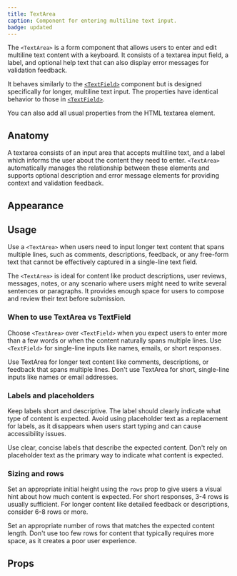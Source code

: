 ```yaml
---
title: TextArea
caption: Component for entering multiline text input.
badge: updated
---
```


The `<TextArea>` is a form component that allows users to enter and edit multiline text content with a keyboard. It consists of a textarea input field, a label, and optional help text that can also display error messages for validation feedback.

It behaves similarly to the [`<TextField>`](/components/form/textfield) component but is designed specifically for longer, multiline text input. The properties have identical behavior to those in [`<TextField>`](/components/form/textfield).

You can also add all usual properties from the HTML textarea element.

## Anatomy

A textarea consists of an input area that accepts multiline text, and a label which informs the user about the content they need to enter. `<TextArea>` automatically manages the relationship between these elements and supports optional description and error message elements for providing context and validation feedback.

## Appearance

<AppearanceDemo component={title} />

<AppearanceTable component={title} />

## Usage

Use a `<TextArea>` when users need to input longer text content that spans multiple lines, such as comments, descriptions, feedback, or any free-form text that cannot be effectively captured in a single-line text field.

The `<TextArea>` is ideal for content like product descriptions, user reviews, messages, notes, or any scenario where users might need to write several sentences or paragraphs. It provides enough space for users to compose and review their text before submission.

### When to use TextArea vs TextField

Choose `<TextArea>` over `<TextField>` when you expect users to enter more than a few words or when the content naturally spans multiple lines. Use `<TextField>` for single-line inputs like names, emails, or short responses.

<GuidelineTiles>
  <Do>
    <Do.Description>
      Use TextArea for longer text content like comments, descriptions, or
      feedback that spans multiple lines.
    </Do.Description>
  </Do>
  <Dont>
    <Dont.Description>
      Don't use TextArea for short, single-line inputs like names or email
      addresses.
    </Dont.Description>
  </Dont>
</GuidelineTiles>

### Labels and placeholders

Keep labels short and descriptive. The label should clearly indicate what type of content is expected. Avoid using placeholder text as a replacement for labels, as it disappears when users start typing and can cause accessibility issues.

<GuidelineTiles>
  <Do>
    <Do.Description>
      Use clear, concise labels that describe the expected content.
    </Do.Description>
  </Do>
  <Dont>
    <Dont.Description>
      Don't rely on placeholder text as the primary way to indicate what content
      is expected.
    </Dont.Description>
  </Dont>
</GuidelineTiles>

### Sizing and rows

Set an appropriate initial height using the `rows` prop to give users a visual hint about how much content is expected. For short responses, 3-4 rows is usually sufficient. For longer content like detailed feedback or descriptions, consider 6-8 rows or more.

<GuidelineTiles>
  <Do>
    <Do.Description>
      Set an appropriate number of rows that matches the expected content
      length.
    </Do.Description>
  </Do>
  <Dont>
    <Dont.Description>
      Don't use too few rows for content that typically requires more space, as
      it creates a poor user experience.
    </Dont.Description>
  </Dont>
</GuidelineTiles>

## Props

<StorybookHintMessage component={title} />

<PropsTable component={title} />

